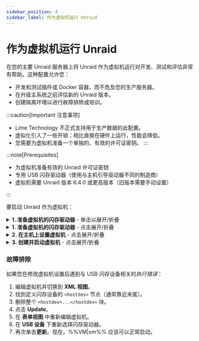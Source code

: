 ```yaml
---
sidebar_position: 4
sidebar_label: 作为虚拟机运行 Unraid
---
```



# 作为虚拟机运行 Unraid

在您的主要 Unraid 服务器上将 Unraid 作为虚拟机运行对开发、测试和评估非常有帮助。这种配置允许您：

- 开发和测试插件或 Docker 容器，而不危及您的生产服务器。
- 在升级主系统之前评估新的 Unraid 版本。
- 创建隔离环境以进行故障排除或培训。

:::caution[Important 注意事项]
- Lime Technology 不正式支持用于生产数据的此配置。
- 虚拟化引入了一些开销；相比直接在硬件上运行，性能会降低。
- 您需要为虚拟机准备一个单独的、有效的许可证密钥。
:::

:::note\[Prerequisites]

- 为虚拟机准备有效的 Unraid 许可证密钥
- 专用 USB 闪存驱动器（使用与主机引导驱动器不同的制造商）
- 虚拟机需要 Unraid 版本 6.4.0 或更高版本（旧版本需要手动设置）

:::

要启动 Unraid 作为虚拟机：

<details>
  <summary><strong>1. 准备虚拟机的闪存驱动器</strong> - 单击以展开/折叠</summary>

  准备闪存驱动器对无缝和可靠的 %%VM|vm%% 启动过程至关重要。以下是如何使用独特且正确配置的启动设备设置您的 %%VM|vm%% 环境。

  1. 在您的桌面上使用 [Unraid USB Creator](https://unraid.net/download) 工具准备闪存驱动器：
     - 选择 **允许 EFI 启动**。
     - 设置唯一的服务器名称（例如，如果您的主机是 `Tower`，则设置 `TowerVM`）。
     - 将映像写入闪存驱动器。

  2. 修改配置文件：
     - 将闪存驱动器标签从 `UNRAID` 重命名为唯一名称（例如，`UNRAID-VM`）。

     - 编辑闪存驱动器上的 `syslinux/syslinux.cfg` 文件：

       ```
       label Unraid OS
         menu default
         kernel /bzimage
         append unraidlabel=UNRAID-VM initrd=/bzroot
       ```

     - 在文件的所有启动模式（GUI/安全模式）下进行此更改。

     - 将更新后的 `syslinux.cfg` 文件复制到 `EFI/boot/syslinux.cfg`

  3. 在闪存驱动器的根目录中创建一个名为 `startup.nsh` 的文件，其中包含以下内容：

     ```
     \EFI\boot\bootx64.efi
     ```

  4. 请注意闪存驱动器的制造商（稍后在虚拟机设置中需要）。
</details>

<details>
  <summary><strong>1. 准备虚拟机的闪存驱动器</strong> - 点击展开/折叠</summary>

  配置 Unraid 虚拟机需要一些特定设置以确保正常运行。

  创建虚拟机模板：

  1. 在主机 Unraid 服务器上，转到 ***设置 → 虚拟机管理***，确保虚拟机已启用。
  2. 导航至 **VMs** 标签并点击 **添加 VM**。
  3. 选择 **Slackware** 模板，因为它与 Unraid 最为接近。
  4. （可选）如果有可用的替换选项，将 Slackware 图标替换为 Unraid 图标。
  5. 命名虚拟机（例如，`UNRAID-VM`）。
  6. （可选）添加描述，如\*“Unraid 测试环境 - vX.XX.X。”\*
  7. 分配资源：
     - 处理器：2-4 核心
     - RAM：4-8 GB（设置初始值和最大值相同）
  8. 将 **机器类型** 设置为 **Q35（最新）**。
  9. 将 **BIOS** 设置为 **OVMF** 和 **USB 控制器** 设置为 **3.0（QEMU XHCI）**。
  10. 配置虚拟磁盘：
      - 为缓存/数据添加 %%vDisks|vdisk%%，使用 **RAW** 格式和 **SATA** 总线。
      - 以不同的大小设置磁盘以便于识别（例如，%%parity|parity%% > 数据 > %%cache|cache%%）。
  11. 保留图形、声音和网络的默认设置。
  12. 在 **USB 设备** 下，根据 **制造商** 而不是标签选择闪存驱动器。

  :::重要
  %%VM|vm%% 的闪存驱动器必须与主机的启动驱动器来自不同的制造商。如果它们相同，%%VM|vm%% 驱动器将不可见。
  :::
</details>

<details>
  <summary><strong>2. 在主机上设置虚拟机</strong> - 点击展开/折叠</summary>

  在配置后启动虚拟机：

  1. 取消选中 **创建后启动虚拟机** 如果您希望手动控制。
  2. 点击 **创建**。
  3. 在 **虚拟机** 选项卡中，点击 Unraid 虚拟机图标并选择 **从控制台开始（%%VNC|vnc-session%%）**。
  4. 在 %%VNC|vnc-session%% 控制台中观看启动过程，并在登录前注意显示的虚拟机 IP 地址。
</details>

<details>
  <summary><strong>3. 创建并启动虚拟机</strong> - 点击展开/折叠</summary>

  虚拟机运行后，与物理 Unraid 服务器一样进行设置：

  1. 访问虚拟机的 **WebGUI**，地址为 `http://[VM-IP]`。
  2. 转到 ***设置 → 标识***：
     - 设置唯一的 **服务器名称**（例如，`Unraid-VM`）。
     - 添加描述如“开发实例”。
  3. （可选）转到 ***设置 → 显示设置*** 并选择另一种配色主题以区别于主机。
  4. 进入 ***设置 → %%SMB|samba%% 设置 → 工作组设置*** 并将 **本地主机** 设置为 *否* 以避免冲突。
  5. 对于 UPS 直通（如果主机有 UPS）：
     - 在虚拟机上进入 ***设置 → UPS***。
     - 将 **UPS 电缆** 设置为 *Ether*。
     - 将 **UPS 类型** 设置为 *net*。
     - 在 **设备** 中输入主机的 IP。
     - 配置 **运行时间** 以在主机之前关闭虚拟机。
  6. 使用配置好的设备启动 %%array|array%%。
  7. 安装 [**社区应用程序**](https://unraid.net/community/apps) 进行插件/Docker 测试。
  8. 通过 ***工具 → 更新操作系统*** 更新虚拟机，就像物理服务器一样。
</details>

### 故障排除

如果您在修改虚拟机设置后遇到与 USB 闪存设备相关的*执行错误*：

1. 编辑虚拟机并切换到 **XML 视图**。
2. 找到定义闪存设备的 `<hostdev>` 节点（通常靠近末尾）。
3. 删除整个 `<hostdev>...</hostdev>` 块。
4. 点击 **Update**。
5. 在 **表单视图** 中重新编辑虚拟机。
6. 在 **USB 设备** 下重新选择闪存驱动器。
7. 再次单击**更新**。现在，%%VM|vm%% 应该可以正常启动。
